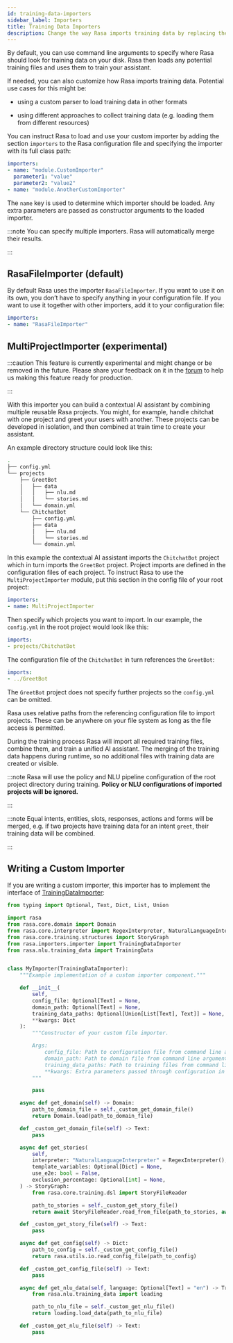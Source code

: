 ```yaml
---
id: training-data-importers
sidebar_label: Importers
title: Training Data Importers
description: Change the way Rasa imports training data by replacing the default importer or writing your own importer.
---
```


By default, you can use command line arguments to specify where Rasa should look
for training data on your disk. Rasa then loads any potential training files and uses
them to train your assistant.

If needed, you can also customize how Rasa imports training data.
Potential use cases for this might be:

* using a custom parser to load training data in other formats

* using different approaches to collect training data (e.g. loading them from different resources)

You can instruct Rasa to load and use your custom importer by adding the section
`importers` to the Rasa configuration file and specifying the importer with its
full class path:

```yaml
importers:
- name: "module.CustomImporter"
  parameter1: "value"
  parameter2: "value2"
- name: "module.AnotherCustomImporter"
```

The `name` key is used to determine which importer should be loaded. Any extra
parameters are passed as constructor arguments to the loaded importer.

:::note
You can specify multiple importers. Rasa will automatically merge their results.

:::

## RasaFileImporter (default)

By default Rasa uses the importer `RasaFileImporter`. If you want to use it on its
own, you don’t have to specify anything in your configuration file.
If you want to use it together with other importers, add it to your
configuration file:

```yaml
importers:
- name: "RasaFileImporter"
```

## MultiProjectImporter (experimental)

:::caution
This feature is currently experimental and might change or be removed in the future.
Please share your feedback on it in the [forum](https://forum.rasa.com) to help
us making this feature ready for production.

:::

With this importer you can build a contextual AI assistant by combining multiple
reusable Rasa projects.
You might, for example, handle chitchat with one project and greet your users with
another. These projects can be developed in isolation, and then combined at train time
to create your assistant.

An example directory structure could look like this:

```bash
.
├── config.yml
└── projects
    ├── GreetBot
    │   ├── data
    │   │   ├── nlu.md
    │   │   └── stories.md
    │   └── domain.yml
    └── ChitchatBot
        ├── config.yml
        ├── data
        │   ├── nlu.md
        │   └── stories.md
        └── domain.yml
```

In this example the contextual AI assistant imports the `ChitchatBot` project which in turn
imports the `GreetBot` project. Project imports are defined in the configuration files of
each project.
To instruct Rasa to use the `MultiProjectImporter` module, put this section in the config
file of your root project:

```yaml
importers:
- name: MultiProjectImporter
```

Then specify which projects you want to import.
In our example, the `config.yml` in the root project would look like this:

```yaml
imports:
- projects/ChitchatBot
```

The configuration file of the `ChitchatBot` in turn references the `GreetBot`:

```yaml
imports:
- ../GreetBot
```

The `GreetBot` project does not specify further projects so the `config.yml` can be
omitted.

Rasa uses relative paths from the referencing configuration file to import projects.
These can be anywhere on your file system as long as the file access is permitted.

During the training process Rasa will import all required training files, combine
them, and train a unified AI assistant. The merging of the training data happens during
runtime, so no additional files with training data are created or visible.

:::note
Rasa will use the policy and NLU pipeline configuration of the root project
directory during training. **Policy or NLU configurations of imported projects
will be ignored.**

:::

:::note
Equal intents, entities, slots, responses, actions and forms will be merged,
e.g. if two projects have training data for an intent `greet`,
their training data will be combined.

:::

## Writing a Custom Importer

If you are writing a custom importer, this importer has to implement the interface of
[TrainingDataImporter](./training-data-importers.mdx#training-data-importers-trainingfileimporter):

```python
from typing import Optional, Text, Dict, List, Union

import rasa
from rasa.core.domain import Domain
from rasa.core.interpreter import RegexInterpreter, NaturalLanguageInterpreter
from rasa.core.training.structures import StoryGraph
from rasa.importers.importer import TrainingDataImporter
from rasa.nlu.training_data import TrainingData


class MyImporter(TrainingDataImporter):
    """Example implementation of a custom importer component."""

    def __init__(
        self,
        config_file: Optional[Text] = None,
        domain_path: Optional[Text] = None,
        training_data_paths: Optional[Union[List[Text], Text]] = None,
        **kwargs: Dict
    ):
        """Constructor of your custom file importer.

        Args:
            config_file: Path to configuration file from command line arguments.
            domain_path: Path to domain file from command line arguments.
            training_data_paths: Path to training files from command line arguments.
            **kwargs: Extra parameters passed through configuration in configuration file.
        """

        pass

    async def get_domain(self) -> Domain:
        path_to_domain_file = self._custom_get_domain_file()
        return Domain.load(path_to_domain_file)

    def _custom_get_domain_file(self) -> Text:
        pass

    async def get_stories(
        self,
        interpreter: "NaturalLanguageInterpreter" = RegexInterpreter(),
        template_variables: Optional[Dict] = None,
        use_e2e: bool = False,
        exclusion_percentage: Optional[int] = None,
    ) -> StoryGraph:
        from rasa.core.training.dsl import StoryFileReader

        path_to_stories = self._custom_get_story_file()
        return await StoryFileReader.read_from_file(path_to_stories, await self.get_domain())

    def _custom_get_story_file(self) -> Text:
        pass

    async def get_config(self) -> Dict:
        path_to_config = self._custom_get_config_file()
        return rasa.utils.io.read_config_file(path_to_config)

    def _custom_get_config_file(self) -> Text:
        pass

    async def get_nlu_data(self, language: Optional[Text] = "en") -> TrainingData:
        from rasa.nlu.training_data import loading

        path_to_nlu_file = self._custom_get_nlu_file()
        return loading.load_data(path_to_nlu_file)

    def _custom_get_nlu_file(self) -> Text:
        pass
``` 